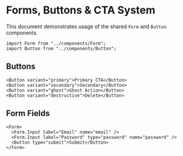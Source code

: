 # Forms, Buttons & CTA System

This document demonstrates usage of the shared `Form` and `Button` components.

```tsx
import Form from "../components/Form";
import Button from "../components/Button";
```

## Buttons

```tsx
<Button variant="primary">Primary CTA</Button>
<Button variant="secondary">Secondary</Button>
<Button variant="ghost">Ghost Action</Button>
<Button variant="destructive">Delete</Button>
```

## Form Fields

```tsx
<Form>
  <Form.Input label="Email" name="email" />
  <Form.Input label="Password" type="password" name="password" />
  <Button type="submit">Submit</Button>
</Form>
```
